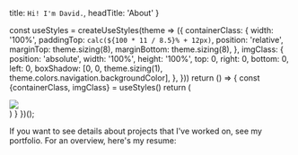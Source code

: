 
  title: `Hi! I'm David.`,
  headTitle: 'About'
}

  const useStyles = createUseStyles(theme => ({
    containerClass: {
      width: '100%',
      paddingTop: `calc(${100 * 11 / 8.5}% + 12px)`,
      position: 'relative',
      marginTop: theme.sizing(8),
      marginBottom: theme.sizing(8),
    },
    imgClass: {
      position: 'absolute',
      width: '100%',
      height: '100%',
      top: 0,
      right: 0,
      bottom: 0,
      left: 0,
      boxShadow: [0, 0, theme.sizing(1), theme.colors.navigation.backgroundColor],
    },
  }))
  return () => {
    const {containerClass, imgClass} = useStyles()
    return (
      <div className={containerClass}>
        <a href='/resume.pdf'>
          <img src='/resume.png' className={imgClass}/>
        </a>
      </div>
    )
  }
})();

If you want to see details about projects that I've worked on, see <Link to='/portfolio'>my portfolio</Link>. For an overview, here's my resume:

<Resume/>